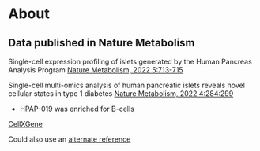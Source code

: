 # About {.unnumbered}

::: {.callout-note appearance="simple"}

## Data published in Nature Metabolism

Single-cell expression profiling of islets generated by the Human Pancreas Analysis Program [Nature Metabolism, 2022 5:713-715](https://www.nature.com/articles/s42255-022-00531-x)

Single-cell multi-omics analysis of human pancreatic islets reveals novel cellular states in type 1 diabetes [Nature Metabolism, 2022 4:284:299](https://www.nature.com/articles/s42255-022-00531-x)

- HPAP-019 was enriched for B-cells

[CellXGene](https://cellxgene.cziscience.com/e/37b21763-7f0f-41ae-9001-60bad6e2841d.cxg/)

Could also use an [alternate reference](https://ega-archive.org/studies/EGAS000010046)

:::

